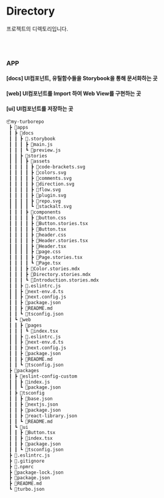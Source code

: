
<Meta title="Example/Directory" />

# Directory

프로젝트의 디렉토리입니다.

<br />
<br />

### APP

#### [docs] UI컴포넌트, 유틸함수들을 Storybook을 통해 문서화하는 곳

#### [web] UI컴포넌트를 Import 하여 Web View를 구현하는 곳

#### [ui] UI컴포넌트를 저장하는 곳

```bash
📦my-turborepo
 ┣ 📂apps
 ┃ ┣ 📂docs
 ┃ ┃ ┣ 📂.storybook
 ┃ ┃ ┃ ┣ 📜main.js
 ┃ ┃ ┃ ┗ 📜preview.js
 ┃ ┃ ┣ 📂stories
 ┃ ┃ ┃ ┣ 📂assets
 ┃ ┃ ┃ ┃ ┣ 📜code-brackets.svg
 ┃ ┃ ┃ ┃ ┣ 📜colors.svg
 ┃ ┃ ┃ ┃ ┣ 📜comments.svg
 ┃ ┃ ┃ ┃ ┣ 📜direction.svg
 ┃ ┃ ┃ ┃ ┣ 📜flow.svg
 ┃ ┃ ┃ ┃ ┣ 📜plugin.svg
 ┃ ┃ ┃ ┃ ┣ 📜repo.svg
 ┃ ┃ ┃ ┃ ┗ 📜stackalt.svg
 ┃ ┃ ┃ ┣ 📂components
 ┃ ┃ ┃ ┃ ┣ 📜button.css
 ┃ ┃ ┃ ┃ ┣ 📜Button.stories.tsx
 ┃ ┃ ┃ ┃ ┣ 📜Button.tsx
 ┃ ┃ ┃ ┃ ┣ 📜header.css
 ┃ ┃ ┃ ┃ ┣ 📜Header.stories.tsx
 ┃ ┃ ┃ ┃ ┣ 📜Header.tsx
 ┃ ┃ ┃ ┃ ┣ 📜page.css
 ┃ ┃ ┃ ┃ ┣ 📜Page.stories.tsx
 ┃ ┃ ┃ ┃ ┗ 📜Page.tsx
 ┃ ┃ ┃ ┣ 📜Color.stories.mdx
 ┃ ┃ ┃ ┣ 📜Directory.stories.mdx
 ┃ ┃ ┃ ┗ 📜Introduction.stories.mdx
 ┃ ┃ ┣ 📜.eslintrc.js
 ┃ ┃ ┣ 📜next-env.d.ts
 ┃ ┃ ┣ 📜next.config.js
 ┃ ┃ ┣ 📜package.json
 ┃ ┃ ┣ 📜README.md
 ┃ ┃ ┗ 📜tsconfig.json
 ┃ ┗ 📂web
 ┃ ┃ ┣ 📂pages
 ┃ ┃ ┃ ┗ 📜index.tsx
 ┃ ┃ ┣ 📜.eslintrc.js
 ┃ ┃ ┣ 📜next-env.d.ts
 ┃ ┃ ┣ 📜next.config.js
 ┃ ┃ ┣ 📜package.json
 ┃ ┃ ┣ 📜README.md
 ┃ ┃ ┗ 📜tsconfig.json
 ┣ 📂packages
 ┃ ┣ 📂eslint-config-custom
 ┃ ┃ ┣ 📜index.js
 ┃ ┃ ┗ 📜package.json
 ┃ ┣ 📂tsconfig
 ┃ ┃ ┣ 📜base.json
 ┃ ┃ ┣ 📜nextjs.json
 ┃ ┃ ┣ 📜package.json
 ┃ ┃ ┣ 📜react-library.json
 ┃ ┃ ┗ 📜README.md
 ┃ ┗ 📂ui
 ┃ ┃ ┣ 📜Button.tsx
 ┃ ┃ ┣ 📜index.tsx
 ┃ ┃ ┣ 📜package.json
 ┃ ┃ ┗ 📜tsconfig.json
 ┣ 📜.eslintrc.js
 ┣ 📜.gitignore
 ┣ 📜.npmrc
 ┣ 📜package-lock.json
 ┣ 📜package.json
 ┣ 📜README.md
 ┗ 📜turbo.json
```
